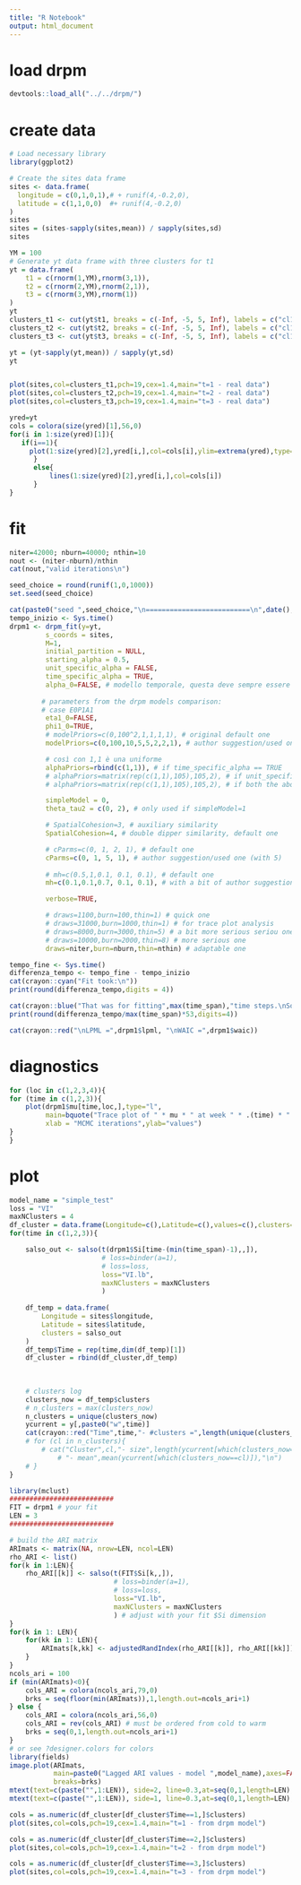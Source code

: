 ```yaml
---
title: "R Notebook"
output: html_document
---
```


# load drpm
```r
devtools::load_all("../../drpm/")
```


# create data
```r
# Load necessary library
library(ggplot2)

# Create the sites data frame
sites <- data.frame(
  longitude = c(0,1,0,1),# + runif(4,-0.2,0),
  latitude = c(1,1,0,0)  #+ runif(4,-0.2,0)
)
sites
sites = (sites-sapply(sites,mean)) / sapply(sites,sd) 
sites

YM = 100
# Generate yt data frame with three clusters for t1
yt = data.frame(
	t1 = c(rnorm(1,YM),rnorm(3,1)),
	t2 = c(rnorm(2,YM),rnorm(2,1)),
	t3 = c(rnorm(3,YM),rnorm(1))
)
yt
clusters_t1 <- cut(yt$t1, breaks = c(-Inf, -5, 5, Inf), labels = c("cl1", "cl2", "cl3"))
clusters_t2 <- cut(yt$t2, breaks = c(-Inf, -5, 5, Inf), labels = c("cl1", "cl2", "cl3"))
clusters_t3 <- cut(yt$t3, breaks = c(-Inf, -5, 5, Inf), labels = c("cl1", "cl2", "cl 3"))

yt = (yt-sapply(yt,mean)) / sapply(yt,sd)
yt


plot(sites,col=clusters_t1,pch=19,cex=1.4,main="t=1 - real data")
plot(sites,col=clusters_t2,pch=19,cex=1.4,main="t=2 - real data")
plot(sites,col=clusters_t3,pch=19,cex=1.4,main="t=3 - real data")

yred=yt
cols = colora(size(yred)[1],56,0)
for(i in 1:size(yred)[1]){
   if(i==1){
     plot(1:size(yred)[2],yred[i,],col=cols[i],ylim=extrema(yred),type='l',xlab='weeks',ylab='pm10')
 	  } 
	  else{
		  lines(1:size(yred)[2],yred[i,],col=cols[i])
	  }
}
```



# fit
```r
niter=42000; nburn=40000; nthin=10
nout <- (niter-nburn)/nthin
cat(nout,"valid iterations\n")

seed_choice = round(runif(1,0,1000))
set.seed(seed_choice)
```

```r
cat(paste0("seed ",seed_choice,"\n==========================\n",date(),"\n\n"))
tempo_inizio <- Sys.time()
drpm1 <- drpm_fit(y=yt, 
		 s_coords = sites,
         M=1,
         initial_partition = NULL,
         starting_alpha = 0.5,
         unit_specific_alpha = FALSE,
         time_specific_alpha = TRUE,
         alpha_0=FALSE, # modello temporale, questa deve sempre essere falsa
		
		# parameters from the drpm models comparison:
		# case E0P1A1
         eta1_0=FALSE,
         phi1_0=TRUE,
         # modelPriors=c(0,100^2,1,1,1,1), # original default one
         modelPriors=c(0,100,10,5,5,2,2,1), # author suggestion/used one

		 # così con 1,1 è una uniforme
         alphaPriors=rbind(c(1,1)), # if time_specific_alpha == TRUE
         # alphaPriors=matrix(rep(c(1,1),105),105,2), # if unit_specific_alpha == TRUE
         # alphaPriors=matrix(rep(c(1,1),105),105,2), # if both the above are TRUE

         simpleModel = 0,
         theta_tau2 = c(0, 2), # only used if simpleModel=1

         # SpatialCohesion=3, # auxiliary similarity
         SpatialCohesion=4, # double dipper similarity, default one

         # cParms=c(0, 1, 2, 1), # default one
         cParms=c(0, 1, 5, 1), # author suggestion/used one (with 5)
		
         # mh=c(0.5,1,0.1, 0.1, 0.1), # default one
		 mh=c(0.1,0.1,0.7, 0.1, 0.1), # with a bit of author suggestion/used one

         verbose=TRUE,

         # draws=1100,burn=100,thin=1) # quick one
         # draws=31000,burn=1000,thin=1) # for trace plot analysis
         # draws=8000,burn=3000,thin=5) # a bit more serious seriou one
         # draws=10000,burn=2000,thin=8) # more serious one
         draws=niter,burn=nburn,thin=nthin) # adaptable one

tempo_fine <- Sys.time()
differenza_tempo <- tempo_fine - tempo_inizio
cat(crayon::cyan("Fit took:\n"))
print(round(differenza_tempo,digits = 4))

cat(crayon::blue("That was for fitting",max(time_span),"time steps.\nSo for fitting all 53 weeks the expected time with these parameters will be:\n"))
print(round(differenza_tempo/max(time_span)*53,digits=4))

cat(crayon::red("\nLPML =",drpm1$lpml, "\nWAIC =",drpm1$waic))
```
# diagnostics
```r
for (loc in c(1,2,3,4)){
for (time in c(1,2,3)){
	plot(drpm1$mu[time,loc,],type="l",
		 main=bquote("Trace plot of " * mu * " at week " * .(time) * " - location " * .(loc)),
		 xlab = "MCMC iterations",ylab="values")
}
}
```



# plot
```r
model_name = "simple_test"
loss = "VI"
maxNClusters = 4
df_cluster = data.frame(Longitude=c(),Latitude=c(),values=c(),clusters=c(),Time=c())
for(time in c(1,2,3)){

	salso_out <- salso(t(drpm1$Si[time-(min(time_span)-1),,]),
					   # loss=binder(a=1),
					   # loss=loss,
					   loss="VI.lb",
					   maxNClusters = maxNClusters
					   )
	
	df_temp = data.frame(
		Longitude = sites$longitude,
		Latitude = sites$latitude,
		clusters = salso_out
	)
	df_temp$Time = rep(time,dim(df_temp)[1])
	df_cluster = rbind(df_cluster,df_temp)
	
	
	
	# clusters log
	clusters_now = df_temp$clusters
	# n_clusters = max(clusters_now)
	n_clusters = unique(clusters_now)
	ycurrent = y[,paste0("w",time)]
	cat(crayon::red("Time",time,"- #clusters =",length(unique(clusters_now)),"\n"))
	# for (cl in n_clusters){
		# cat("Cluster",cl,"- size",length(ycurrent[which(clusters_now==cl)]),
			# "- mean",mean(ycurrent[which(clusters_now==cl)]),"\n")
	# }
}

library(mclust)
##########################
FIT = drpm1 # your fit
LEN = 3
##########################

# build the ARI matrix
ARImats <- matrix(NA, nrow=LEN, ncol=LEN)
rho_ARI <- list()
for(k in 1:LEN){
	rho_ARI[[k]] <- salso(t(FIT$Si[k,,]),
						  # loss=binder(a=1),
						  # loss=loss,
						  loss="VI.lb",
						  maxNClusters = maxNClusters
						  ) # adjust with your fit $Si dimension
}
for(k in 1: LEN){
	for(kk in 1: LEN){
		ARImats[k,kk] <- adjustedRandIndex(rho_ARI[[k]], rho_ARI[[kk]])
	}
}
ncols_ari = 100
if (min(ARImats)<0){
	cols_ARI = colora(ncols_ari,79,0)
	brks = seq(floor(min(ARImats)),1,length.out=ncols_ari+1)
} else {
	cols_ARI = colora(ncols_ari,56,0)
	cols_ARI = rev(cols_ARI) # must be ordered from cold to warm
	brks = seq(0,1,length.out=ncols_ari+1)
}
# or see ?designer.colors for colors
library(fields)
image.plot(ARImats,
		   main=paste0("Lagged ARI values - model ",model_name),axes=FALSE,col=cols_ARI,
		   breaks=brks)
mtext(text=c(paste("",1:LEN)), side=2, line=0.3,at=seq(0,1,length=LEN), las=1, cex=0.8)
mtext(text=c(paste("",1:LEN)), side=1, line=0.3,at=seq(0,1,length=LEN), las=2, cex=0.8)

cols = as.numeric(df_cluster[df_cluster$Time==1,]$clusters)
plot(sites,col=cols,pch=19,cex=1.4,main="t=1 - from drpm model")

cols = as.numeric(df_cluster[df_cluster$Time==2,]$clusters)
plot(sites,col=cols,pch=19,cex=1.4,main="t=2 - from drpm model")

cols = as.numeric(df_cluster[df_cluster$Time==3,]$clusters)
plot(sites,col=cols,pch=19,cex=1.4,main="t=3 - from drpm model")

```


